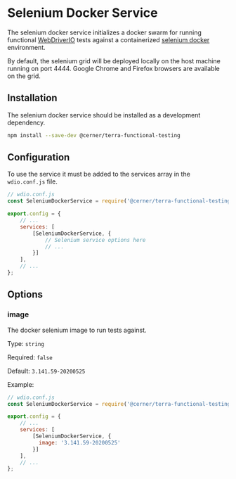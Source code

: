 # Selenium Docker Service

The selenium docker service initializes a docker swarm for running functional [WebDriverIO](https://webdriver.io/) tests against a containerized [selenium docker](https://github.com/SeleniumHQ/docker-selenium) environment.

By default, the selenium grid will be deployed locally on the host machine running on port 4444. Google Chrome and Firefox browsers are available on the grid.

## Installation

The selenium docker service should be installed as a development dependency.

```bash
npm install --save-dev @cerner/terra-functional-testing
```

## Configuration

To use the service it must be added to the services array in the `wdio.conf.js` file.

```js
// wdio.conf.js
const SeleniumDockerService = require('@cerner/terra-functional-testing/lib/services/wdio-selenium-docker-service');

export.config = {
    // ...
    services: [
        [SeleniumDockerService, {
            // Selenium service options here
            // ...
        }]
    ],
    // ...
};
```

## Options

### image

The docker selenium image to run tests against.

Type: `string`

Required: `false`

Default: `3.141.59-20200525`

Example:

```js
// wdio.conf.js
const SeleniumDockerService = require('@cerner/terra-functional-testing/lib/services/wdio-selenium-docker-service');

export.config = {
    // ...
    services: [
        [SeleniumDockerService, {
          image: '3.141.59-20200525'
        }]
    ],
    // ...
};
```
